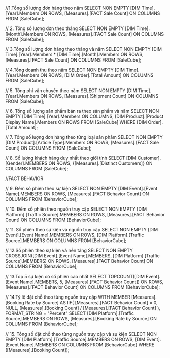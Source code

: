 ﻿//1.Tổng số lượng đơn hàng theo năm
SELECT NON EMPTY
    [DIM Time].[Year].Members ON ROWS,
    [Measures].[FACT Sale Count] ON COLUMNS
FROM [SaleCube];

// 2. Tổng số lượng đơn theo tháng
SELECT NON EMPTY
    [DIM Time].[Month].Members ON ROWS,
    [Measures].[FACT Sale Count] ON COLUMNS
FROM [SaleCube];

// 3.Tổng số lượng đơn hàng theo tháng và năm
SELECT NON EMPTY
    [DIM Time].[Year].Members * [DIM Time].[Month].Members ON ROWS,
    [Measures].[FACT Sale Count] ON COLUMNS
FROM [SaleCube];

// 4.Tổng doanh thu theo năm
SELECT NON EMPTY
    [DIM Time].[Year].Members ON ROWS,
    [DIM Order].[Total Amount] ON COLUMNS
FROM [SaleCube];

// 5. Tổng phí vận chuyển theo năm
SELECT NON EMPTY
    [DIM Time].[Year].Members ON ROWS,
    [Measures].[Shipment Count] ON COLUMNS
FROM [SaleCube];  

// 6. Tổng số lượng sản phẩm bán ra theo sản phẩm và năm
SELECT NON EMPTY
    [DIM Time].[Year].Members ON COLUMNS,
    [DIM Product].[Product Display Name].Members ON ROWS
FROM [SaleCube]
WHERE [DIM Order].[Total Amount];  

// 7. Tổng số lượng đơn hàng theo từng loại sản phẩm
SELECT NON EMPTY
    [DIM Product].[Article Type].Members ON ROWS, 
    [Measures].[FACT Sale Count] ON COLUMNS 
FROM [SaleCube]; 

// 8. Số lượng khách hàng duy nhất theo giới tính
SELECT 
    [DIM Customer].[Gender].MEMBERS ON ROWS,
    {[Measures].[Distinct Customers]} ON COLUMNS
FROM [SaleCube];


//FACT BEHAVIOR

// 9. Đếm số phiên theo sự kiện
SELECT NON EMPTY
    [DIM Event].[Event Name].MEMBERS ON ROWS,
    [Measures].[FACT Behavior Count] ON COLUMNS
FROM [BehaviorCube];

// 10. Đếm số phiên theo nguồn truy cập
SELECT NON EMPTY
    [DIM Platform].[Traffic Source].MEMBERS ON ROWS,
    [Measures].[FACT Behavior Count] ON COLUMNS
FROM [BehaviorCube];

// 11. Số phiên theo sự kiện và nguồn truy cập
SELECT NON EMPTY
    [DIM Event].[Event Name].MEMBERS ON ROWS,
    [DIM Platform].[Traffic Source].MEMBERS ON COLUMNS
FROM [BehaviorCube];

// 12.Số phiên theo sự kiện và nền tảng
SELECT NON EMPTY
    CROSSJOIN([DIM Event].[Event Name].MEMBERS, [DIM Platform].[Traffic Source].MEMBERS) ON ROWS,
    [Measures].[FACT Behavior Count] ON COLUMNS
FROM [BehaviorCube];

// 13.Top 5 sự kiện có số phiên cao nhất
SELECT
    TOPCOUNT([DIM Event].[Event Name].MEMBERS, 5, [Measures].[FACT Behavior Count]) ON ROWS,
    [Measures].[FACT Behavior Count] ON COLUMNS
FROM [BehaviorCube];


// 14.Tỷ lệ đặt chỗ theo từng nguồn truy cập
WITH MEMBER [Measures].[Booking Rate by Source] AS
    IIF(
        [Measures].[FACT Behavior Count] = 0,
        NULL,
        [Measures].[Booking Count] / [Measures].[FACT Behavior Count]
    ),
    FORMAT_STRING = "Percent"
SELECT
    [DIM Platform].[Traffic Source].MEMBERS ON ROWS,
    [Measures].[Booking Rate by Source] ON COLUMNS
FROM [BehaviorCube];

// 15. Tổng số đặt chỗ theo từng nguồn truy cập và sự kiện
SELECT NON EMPTY
    [DIM Platform].[Traffic Source].MEMBERS ON ROWS,
    [DIM Event].[Event Name].MEMBERS ON COLUMNS
FROM [BehaviorCube]
WHERE ([Measures].[Booking Count]);




